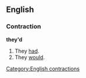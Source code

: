 ==English==
===Contraction===
'''they'd'''

#They [[had]].
#They [[would]].

[[Category:English contractions]]